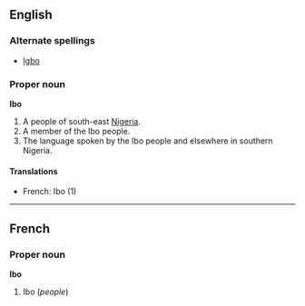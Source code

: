 ==English==
===Alternate spellings===
*[[Igbo]]

===Proper noun===
'''Ibo'''

#A people of south-east [[Nigeria]].
#A member of the Ibo people.
#The language spoken by the Ibo people and elsewhere in southern Nigeria.

====Translations====
*French: Ibo (1)

----
==French==
===Proper noun===
'''Ibo'''

#Ibo (''people'')
